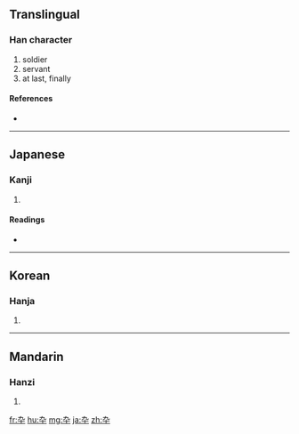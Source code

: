 {{also|卒}}
==Translingual==

===Han character===
{{Han char|rn=24|rad=十|as=02|sn=4|four=|canj=大弓十 (KNJ)}}

# soldier
# servant
# at last, finally

====References====
* {{Han ref|kx=0156.020|dkj=02701|dj=0353.030|hdz=10059.040|uh=5346|ud=21318}}

----

==Japanese==

===Kanji===
{{ja-kanji|grade=|rs=十02}}

# {{defn|Japanese|sort=十02}}

====Readings====
* {{ja-readings|on=[[そつ]] (sotsu)|kun=[[にわか]] (niwaka), [[おわる]] (owaru), [[ついに]] (tsuini)}}

----

==Korean==

===Hanja===
{{ko-hanja|hangeul=졸|rv=jol|mr=chol}}

# {{defn|Korean|sort=十02}}

----

==Mandarin==

===Hanzi===
{{cmn-hanzi|pin=[[zú]] ([[zu2]])|wg=tsu<sup>2</sup>}}

# {{defn|Mandarin|sort=十02}}

[[fr:卆]]
[[hu:卆]]
[[mg:卆]]
[[ja:卆]]
[[zh:卆]]